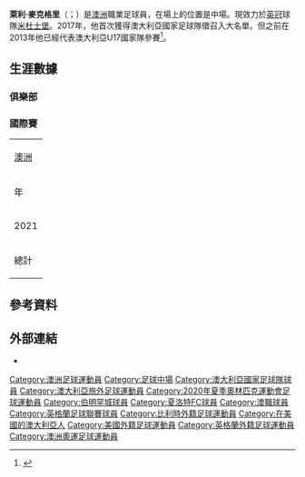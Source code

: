 {{noteTA
|G1=Football
|G2=ALeague
|G3=FAcup
}}

{{Infobox football biography
| name = 萊利·麥克格里<br>Riley McGree
| fullname = Riley Patrick McGree
| image = Riley McGree.jpg
| birth_date = {{birth date and age|df=yes|1998|11|2}}
| birth_place = 澳洲南澳州{{le|Gawler|Gawler, South Australia}}
| height = 178 cm
| position = [[中場|中場]]
| currentclub = [[米德尔斯堡足球俱乐部|米杜士堡]]
| clubnumber = -
| youthyears1 = 2003–2011
| youthclubs1 = Gawler
| youthyears2 = 2013
| youthclubs2 = FFSA NTC
| youthyears3 = 2014–2016
| youthclubs3 = [[阿德萊德聯|阿德萊德聯]]
| years1 = 2015–2016
| caps1 = 27
| goals1 = 1
| clubs1 = Adelaide United NPL
| years2 = 2016–2017
| caps2 = 17
| goals2 = 1
| clubs2 = [[阿德萊德聯|阿德萊德聯]]
| years3 = 2017–2019
| caps3 = 0
| goals3 = 0
| clubs3 = [[皇家布魯日足球會|布魯日]]
| years4 = 2018
| caps4 = 12
| goals4 = 5
| clubs4 = → [[紐卡素噴射機|紐卡素噴射機]] (外借)
| years5 = 2018–2019
| caps5 = 27
| goals5 = 7
| clubs5 = → [[墨爾本城|墨爾本城]] (外借)
| years6 = 2019–2020
| caps6 = 23
| goals6 = 10
| clubs6 = [[阿德萊德聯|阿德萊德聯]] 
| years7 = 2020–2022
| caps7 = 0
| goals7 = 0
| clubs7 = [[夏洛特足球俱乐部|夏洛特FC]] 
| years8 = 2020–2021
| caps8 = 28
| goals8 = 3
| clubs8 = → [[伯明翰足球會|伯明翰]] (外借)  
| years9 = 2022–
| caps9 = 0
| goals9 = 0
| clubs9 = [[米德尔斯堡足球俱乐部|米杜士堡]]
| nationalyears1 = 2013
| nationalteam1 = 澳洲U17
| nationalcaps1 = 2
| nationalgoals1 = 3
| nationalyears2 = 2017–2021
| nationalteam2 = {{le|澳洲23歲以下足球代表隊|Australia national under-23 soccer team|澳洲U23}} 
| nationalcaps2 = 9
| nationalgoals2 = 3
| nationalyears3 = 2021–
| nationalteam3 = [[澳洲國家足球隊|澳洲]]
| nationalcaps3 = 7
| nationalgoals3 = 0
| club-update = 2022年1月14日
| nationalteam-update = 2021年11月16日
}}

'''萊利·麥克格里'''（{{lang-en|Riley McGree}}；{{bd|1998年|11月2日}}）是[[澳洲|澳洲]]職業足球員，在場上的位置是中場。現效力於[[英冠|英冠]]球隊[[米德尔斯堡足球俱乐部|米杜士堡]]。2017年，他首次獲得澳大利亞國家足球隊徵召入大名單。但之前在2013年他已經代表澳大利亞U17國家隊參賽<ref>{{cite news|url=http://www.socceroos.com.au/article/vidmar-selects-his-joeys/1u3kbxcwby47p1538v3rgx63pw|title=Vidmar selects his Joeys|publisher=Football Federation Australia|date=16 August 2013|accessdate=19 March 2017|archive-date=2017-03-20|archive-url=https://web.archive.org/web/20170320051856/http://www.socceroos.com.au/article/vidmar-selects-his-joeys/1u3kbxcwby47p1538v3rgx63pw|dead-url=no}}</ref>。

==生涯數據==
===俱樂部===

===國際賽===
{{Updated|比賽於2021年9月7日舉行<ref name="wf.net Int">{{cite web |url=https://www.worldfootball.net/player_summary/riley-mcgree/4/ |title=Riley McGree: Internationals |website=worldfootball.net |publisher=HeimSpiel Medien |access-date=7 September 2021}}</ref>}}

{| class="wikitable" style="text-align:center"
|colspan="3"|[[澳洲國家足球隊|澳洲]]
|-
!年!!出場!!進球
|-
|2021||5||0
|-
!總計||5||0
|}

==參考資料==
{{Reflist}}

==外部連結==
* {{Soccerway|riley-mcgree/440352}}

{{米杜士堡球員名單}}

{{DEFAULTSORT:McGree, Riley}}
[[Category:澳洲足球運動員|Category:澳洲足球運動員]]
[[Category:足球中場|Category:足球中場]]
[[Category:澳大利亞國家足球隊球員|Category:澳大利亞國家足球隊球員]]
[[Category:澳大利亞旅外足球運動員|Category:澳大利亞旅外足球運動員]]
[[Category:2020年夏季奧林匹克運動會足球運動員|Category:2020年夏季奧林匹克運動會足球運動員]]
[[Category:伯明罕城球員|Category:伯明罕城球員]]
[[Category:夏洛特FC球員|Category:夏洛特FC球員]]
[[Category:澳職球員|Category:澳職球員]]
[[Category:英格蘭足球聯賽球員|Category:英格蘭足球聯賽球員]]
[[Category:比利時外籍足球運動員|Category:比利時外籍足球運動員]]
[[Category:在美國的澳大利亞人|Category:在美國的澳大利亞人]]
[[Category:美國外籍足球運動員|Category:美國外籍足球運動員]]
[[Category:英格蘭外籍足球運動員|Category:英格蘭外籍足球運動員]]
[[Category:澳洲奧運足球運動員|Category:澳洲奧運足球運動員]]